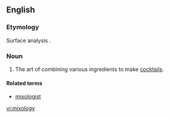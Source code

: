 ==English==
{{Wikipedia}}

===Etymology===
{{back-form|mixologist|lang=en}} Surface analysis {{suffix|mix|ology|lang=en}}.

===Noun===
{{en-noun|-|mixologies}}

# {{label|en|slang}} The art of combining various ingredients to make [[cocktail]]s.

====Related terms====
* [[mixologist]]

[[vi:mixology]]